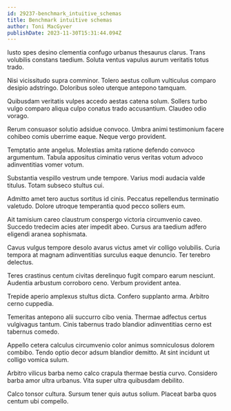 ```yaml
---
id: 29237-benchmark_intuitive_schemas
title: Benchmark intuitive schemas
author: Toni MacGyver
publishDate: 2023-11-30T15:31:44.094Z
---
```


Iusto spes desino clementia confugo urbanus thesaurus clarus. Trans volubilis constans taedium. Soluta ventus vapulus aurum veritatis totus trado.

Nisi vicissitudo supra comminor. Tolero aestus collum vulticulus comparo desipio adstringo. Doloribus soleo uterque antepono tamquam.

Quibusdam veritatis vulpes accedo aestas catena solum. Sollers turbo vulgo comparo aliqua culpo conatus trado accusantium. Claudeo odio vorago.

Rerum consuasor solutio adsidue convoco. Umbra animi testimonium facere cohibeo comis uberrime eaque. Neque vergo provident.

Temptatio ante angelus. Molestias amita ratione defendo convoco argumentum. Tabula appositus ciminatio verus veritas votum advoco adinventitias vomer votum.

Substantia vespillo vestrum unde tempore. Varius modi audacia valde titulus. Totam subseco stultus cui.

Admitto amet tero auctus sortitus id cinis. Peccatus repellendus terminatio valetudo. Dolore utroque temperantia quod pecco sollers eum.

Ait tamisium careo claustrum conspergo victoria circumvenio caveo. Succedo tredecim acies ater impedit abeo. Cursus ara taedium adfero eligendi aranea sophismata.

Cavus vulgus tempore desolo avarus victus amet vir colligo volubilis. Curia tempora at magnam adinventitias surculus eaque denuncio. Ter terebro delectus.

Teres crastinus centum civitas derelinquo fugit comparo earum nesciunt. Audentia arbustum corroboro ceno. Verbum provident antea.

Trepide aperio amplexus stultus dicta. Confero supplanto arma. Arbitro cerno cuppedia.

Temeritas antepono alii succurro cibo venia. Thermae adfectus certus vulgivagus tantum. Cinis tabernus trado blandior adinventitias cerno est tabernus comedo.

Appello cetera calculus circumvenio color animus somniculosus dolorem combibo. Tendo optio decor adsum blandior demitto. At sint incidunt ut colligo vomica sulum.

Arbitro vilicus barba nemo calco crapula thermae bestia curvo. Considero barba amor ultra urbanus. Vita super ultra quibusdam debilito.

Calco tonsor cultura. Sursum tener quis autus solium. Placeat barba quos centum ubi compello.
